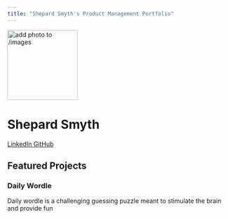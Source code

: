 ```yaml
---
title: "Shepard Smyth's Product Management Portfolio"
---
```


::: {.hero-banner .text-center}

<img src="images/profile.jpg" alt="add photo to /images" class="rounded-circle mb-3" width="160">

<h1>Shepard Smyth</h1>

<a href="https://www.linkedin.com/in/shepardsmythn11" class="btn btn-outline-primary btn-sm" target="_blank">
  <i class="fab fa-linkedin"></i> LinkedIn
</a>
<a href="https://github.com/shepardn11" class="btn btn-outline-primary btn-sm" target="_blank">
  <i class="fab fa-github"></i> GitHub
</a>

:::

## Featured Projects

::: {.g-col-12 .g-col-md-6 .card}

### Daily Wordle
Daily wordle is a challenging guessing puzzle meant to stimulate the brain and provide fun 

:::

